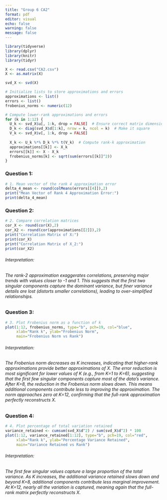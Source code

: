 ```yaml
---
title: "Group 6 CA2"
format: pdf
editor: visual
echo: false
warning: false
message: false
---
```


```r
library(tidyverse)
library(dplyr)
library(knitr)
library(tidyr)

X <- read.csv("CA2.csv")
X <- as.matrix(X)  

svd_X <- svd(X)

# Initialize lists to store approximations and errors
approximations <- list()
errors <- list()
frobenius_norms <- numeric(12)

# Compute lower-rank approximations and errors
for (k in 1:12) {
  U_k <- svd_X$u[, 1:k, drop = FALSE]  # Ensure correct matrix dimensions
  D_k <- diag(svd_X$d[1:k], nrow = k, ncol = k)  # Make it square
  V_k <- svd_X$v[, 1:k, drop = FALSE]
  
  X_k <- U_k %*% D_k %*% t(V_k)  # Compute rank-k approximation
  approximations[[k]] <- X_k
  errors[[k]] <- X - X_k
  frobenius_norms[k] <- sqrt(sum(errors[[k]]^2))
}
```

### Question 1:

```r
# 1. Mean vector of the rank 4 approximation error
delta_4_mean <- round(colMeans(errors[[4]]),2)
print("Mean Vector of Rank 4 Approximation Error:")
print(delta_4_mean)
```

### Question 2:

```r
# 2. Compare correlation matrices
cor_X <- round(cor(X),2)
cor_X2 <- round(cor(approximations[[2]]),2)
print("Correlation Matrix of X:")
print(cor_X)
print("Correlation Matrix of X_2:")
print(cor_X2)
```

###### Interpretation:

###### The rank-2 approximation exaggerates correlations, preserving major trends with values closer to -1 and 1. This suggests that the first two singular components capture the dominant variance, but finer variance details are lost (distorts smaller correlations), leading to over-simplified relationships.

### Question 3:

```r
# 3. Plot Frobenius norm as a function of k
plot(1:12, frobenius_norms, type="b", pch=19, col="blue", 
     xlab="Rank k", ylab="Frobenius Norm", 
     main="Frobenius Norm vs Rank")
```

###### Interpretation:

###### The Frobenius norm decreases as K increases, indicating that higher-rank approximations provide better approximations of X. The error reduction is most significant for lower values of K (e.g., from K=1 to K=6), suggesting that the first few singular components capture most of the data's variance. After K=8, the reduction in the Frobenius norm slows down. This means additional components contribute less to improving the approximation. The norm approaches zero at K=12, confirming that the full-rank approximation perfectly reconstructs X.

### Question 4:

```r
# 4. Plot percentage of total variation retained
variance_retained <- cumsum(svd_X$d^2) / sum(svd_X$d^2) * 100
plot(1:12, variance_retained[1:12], type="b", pch=19, col="red", 
     xlab="Rank k", ylab="Percentage Variance Retained", 
     main="Variance Retained vs Rank")
```

###### Interpretation:

###### The first few singular values capture a large proportion of the total variance. As K increases, the additional variance retained slows down and beyond K=8, additional components contribute less marginal improvement. At K=12, nearly all the variation is captured, meaning again that the full-rank matrix perfectly reconstructs X.

